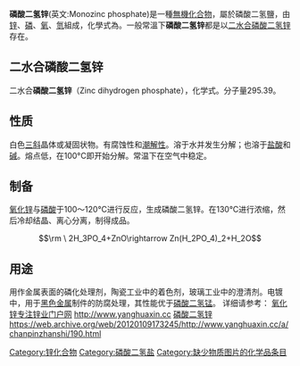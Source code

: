 {{Chembox
| IUPACName = 
| CustomizedImage =[[File:Zn2+.svg|60px]]<big><big><big><big><big><big><big><sub>(</sub></sub></sub></big></big></big></big></big></big></big>[[File:Dihydrogenphosphat-Ion.svg|100px]]<big><big><big><big><big><big><big><sub>)</sub></big></big></big></big></big></big></big><big><big><big><big><big><big><big><sub><sub><sub><sub>2</sub></sub></sub></sub></big></big></big></big></big></big></big>
| ImageName = 
|   ImageFile1 =
| Section1 = {{Chembox Identifiers
| CASNo = 13598-37-3
| CASNo_Ref = {{cascite|changed|??}}
|  InChI  =  
|  StdInChI  = 
}}
| Section2 = {{Chembox Properties
|  Formula=Zn(H<sub>2</sub>PO<sub>4</sub>)<sub>2</sub>
|  MolarMass = 295.39
|  Appearance = 白色[[三斜|三斜]]晶体或凝固状物
|  Density = 
|   Solubility = 溶于水并发生分解
}}
| Section3 = {{Chembox Structure
|  CrystalStruct = 
|  SpaceGroup =  
}}
}}
'''磷酸二氢锌'''(英文:Monozinc phosphate)是一種[[無機化合物|無機化合物]]，屬於磷酸二氢鹽，由[[锌|锌]]、[[磷|磷]]、[[氧|氧]]、[[氫|氫]]組成，化學式為{{化學式|鋅|{{官能基|氫|2|磷|氧|4|link=}}|2|link=}}。一般常溫下'''磷酸二氢锌'''都是以[[#二水合磷酸二氢锌|二水合磷酸二氢锌]]存在。

== 二水合磷酸二氢锌 ==
二水合'''磷酸二氢锌'''（Zinc dihydrogen phosphate），化学式{{化學式|鋅|{{官能基|氫|2|磷|氧|4}}|2|{{官能基}}·2|氫|2|氧}}。分子量295.39。

==性质==
白色[[三斜|三斜]]晶体或凝固状物。有腐蚀性和[[潮解性|潮解性]]。溶于水并发生分解；也溶于[[盐酸|盐酸]]和[[碱|碱]]。熔点低，在100°C即开始分解。常温下在空气中稳定。

==制备==
[[氧化锌|氧化锌]]与[[磷酸|磷酸]]于100～120°C进行反应，生成磷酸二氢锌。在130°C进行浓缩，然后冷却结晶、离心分离，制得成品。
:<math>\rm \ 2H_3PO_4+ZnO\rightarrow Zn(H_2PO_4)_2+H_2O</math>

==用途==
用作金属表面的磷化处理剂，陶瓷工业中的着色剂，玻璃工业中的澄清剂。电镀中，用于[[黑色金属|黑色金属]]制件的防腐处理，其性能优于[[磷酸二氢锰|磷酸二氢锰]]。
{{磷酸二氫鹽}}
[[Category:锌化合物|Category:锌化合物]]
[[Category:磷酸二氢盐|Category:磷酸二氢盐]]
[[Category:缺少物质图片的化学品条目|Category:缺少物质图片的化学品条目]]
详细请参考：
[http://www.yanghuaxin.cc 氧化锌专注锌业门户网] {{Wayback|url=http://www.yanghuaxin.cc/ |date=20120108130507 }}
http://www.yanghuaxin.cc
[https://web.archive.org/web/20120109173245/http://www.yanghuaxin.cc/a/chanpinzhanshi/190.html 磷酸二氢锌]
https://web.archive.org/web/20120109173245/http://www.yanghuaxin.cc/a/chanpinzhanshi/190.html